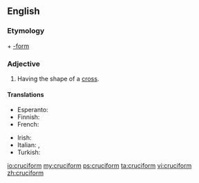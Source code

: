 ==English==

===Etymology===
{{etyl|la|en}} {{term|crux|lang=la||cross}} + [[-form]]

===Adjective===
{{head|en|adjective}}

# Having the shape of a [[cross]].

====Translations====
{{trans-top|having the shape of a cross}}
* Esperanto: {{t-|eo|krucoforma}}
* Finnish: {{t-|fi|ristinmuotoinen}}
* French: {{t+|fr|cruciforme}}
{{trans-mid}}
* Irish: {{t-|ga|crosdealbhach}}
* Italian: {{t+|it|crociato}}, {{t+|it|cruciforme}}
* Turkish: {{t+|tr|haçvari}}
{{trans-bottom}}

[[io:cruciform]]
[[my:cruciform]]
[[ps:cruciform]]
[[ta:cruciform]]
[[vi:cruciform]]
[[zh:cruciform]]